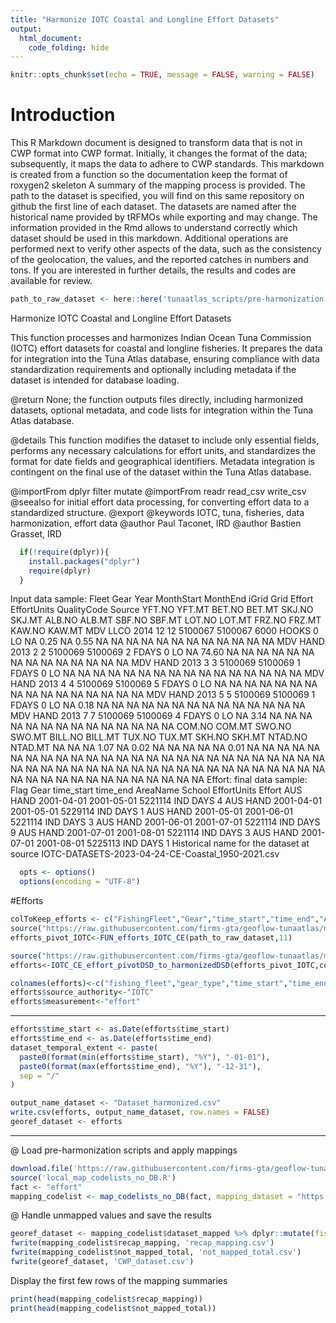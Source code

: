 ```yaml
---
title: "Harmonize IOTC Coastal and Longline Effort Datasets"
output: 
  html_document: 
    code_folding: hide
---
```

```r
knitr::opts_chunk$set(echo = TRUE, message = FALSE, warning = FALSE)
```

# Introduction

This R Markdown document is designed to transform data that is not in CWP format into CWP format.
Initially, it changes the format of the data; subsequently, it maps the data to adhere to CWP standards.
This markdown is created from a function so the documentation keep the format of roxygen2 skeleton
A summary of the mapping process is provided. The path to the dataset is specified, you will find on this same repository on github the first line of each dataset. The datasets are named after the historical name provided by tRFMOs while exporting and may change. The information provided in the Rmd allows to understand correctly which dataset should be used in this markdown.
Additional operations are performed next to verify other aspects of the data, such as the consistency of the geolocation, the values, and the reported catches in numbers and tons.
If you are interested in further details, the results and codes are available for review.

```r
path_to_raw_dataset <- here::here('tunaatlas_scripts/pre-harmonization', 'iotc', 'effort', 'data', 'IOTC-DATASETS-2023-04-24-CE-Longline_1950-2021.csv')
```

Harmonize IOTC Coastal and Longline Effort Datasets

This function processes and harmonizes Indian Ocean Tuna Commission (IOTC) effort datasets for
coastal and longline fisheries. It prepares the data for integration into the Tuna Atlas database,
ensuring compliance with data standardization requirements and optionally including metadata
if the dataset is intended for database loading.


@return None; the function outputs files directly, including harmonized datasets,
        optional metadata, and code lists for integration within the Tuna Atlas database.

@details This function modifies the dataset to include only essential fields, performs any necessary calculations
         for effort units, and standardizes the format for date fields and geographical identifiers.
         Metadata integration is contingent on the final use of the dataset within the Tuna Atlas database.

@importFrom dplyr filter mutate
@importFrom readr read_csv write_csv
@seealso \code{\link{FUN_efforts_IOTC_CE}} for initial effort data processing,
         \code{\link{IOTC_CE_effort_pivotDSD_to_harmonizedDSD}} for converting effort data to a standardized structure.
@export
@keywords IOTC, tuna, fisheries, data harmonization, effort data
@author Paul Taconet, IRD \email{paul.taconet@ird.fr}
@author Bastien Grasset, IRD \email{bastien.grasset@ird.fr}

```r
  if(!require(dplyr)){
    install.packages("dplyr")
    require(dplyr)
  }
```

Input data sample:
Fleet Gear Year MonthStart MonthEnd      iGrid    Grid Effort EffortUnits QualityCode Source YFT.NO YFT.MT BET.NO BET.MT SKJ.NO SKJ.MT ALB.NO ALB.MT SBF.NO SBF.MT LOT.NO LOT.MT FRZ.NO FRZ.MT KAW.NO KAW.MT
MDV     LLCO 2014         12       12 5100067    5100067   6000       HOOKS           0     LO     NA   0.25     NA   0.55     NA     NA     NA     NA     NA     NA     NA     NA     NA     NA     NA     NA
MDV     HAND 2013          2        2 5100069    5100069      2       FDAYS           0     LO     NA  74.60     NA     NA     NA     NA     NA     NA     NA     NA     NA     NA     NA     NA     NA     NA
MDV     HAND 2013          3        3 5100069    5100069      1       FDAYS           0     LO     NA     NA     NA     NA     NA     NA     NA     NA     NA     NA     NA     NA     NA     NA     NA     NA
MDV     HAND 2013          4        4 5100069    5100069      5       FDAYS           0     LO     NA     NA     NA     NA     NA     NA     NA     NA     NA     NA     NA     NA     NA     NA     NA     NA
MDV     HAND 2013          5        5 5100069    5100069      1       FDAYS           0     LO     NA   0.18     NA     NA     NA     NA     NA     NA     NA     NA     NA     NA     NA     NA     NA     NA
MDV     HAND 2013          7        7 5100069    5100069      4       FDAYS           0     LO     NA   3.14     NA     NA     NA     NA     NA     NA     NA     NA     NA     NA     NA     NA     NA     NA
COM.NO COM.MT SWO.NO SWO.MT BILL.NO BILL.MT TUX.NO TUX.MT SKH.NO SKH.MT NTAD.NO NTAD.MT
NA     NA     NA   1.07      NA    0.02     NA     NA     NA     NA      NA    0.01
NA     NA     NA     NA      NA      NA     NA     NA     NA     NA      NA      NA
NA     NA     NA     NA      NA      NA     NA     NA     NA     NA      NA      NA
NA     NA     NA     NA      NA      NA     NA     NA     NA     NA      NA      NA
NA     NA     NA     NA      NA      NA     NA     NA     NA     NA      NA      NA
NA     NA     NA     NA      NA      NA     NA     NA     NA     NA      NA      NA
Effort: final data sample:
Flag Gear time_start   time_end AreaName School EffortUnits Effort
AUS HAND 2001-04-01 2001-05-01  5221114    IND        DAYS      4
AUS HAND 2001-04-01 2001-05-01  5229114    IND        DAYS      1
AUS HAND 2001-05-01 2001-06-01  5221114    IND        DAYS      3
AUS HAND 2001-06-01 2001-07-01  5221114    IND        DAYS      9
AUS HAND 2001-07-01 2001-08-01  5221114    IND        DAYS      3
AUS HAND 2001-07-01 2001-08-01  5225113    IND        DAYS      1
Historical name for the dataset at source  IOTC-DATASETS-2023-04-24-CE-Coastal_1950-2021.csv

```r
  opts <- options()
  options(encoding = "UTF-8")
```

#Efforts

```r
colToKeep_efforts <- c("FishingFleet","Gear","time_start","time_end","AreaName","School","EffortUnits","Effort")
source("https://raw.githubusercontent.com/firms-gta/geoflow-tunaatlas/master/R/sardara_functions/FUN_efforts_IOTC_CE.R")
efforts_pivot_IOTC<-FUN_efforts_IOTC_CE(path_to_raw_dataset,11)

source("https://raw.githubusercontent.com/firms-gta/geoflow-tunaatlas/master/R/sardara_functions/IOTC_CE_effort_pivotDSD_to_harmonizedDSD.R")
efforts<-IOTC_CE_effort_pivotDSD_to_harmonizedDSD(efforts_pivot_IOTC,colToKeep_efforts)

colnames(efforts)<-c("fishing_fleet","gear_type","time_start","time_end","geographic_identifier","fishing_mode","measurement_unit","measurement_value")
efforts$source_authority<-"IOTC"
efforts$measurement<-"effort"
```

----------------------------------------------------------------------------------------------------------------------------

```r
efforts$time_start <- as.Date(efforts$time_start)
efforts$time_end <- as.Date(efforts$time_end)
dataset_temporal_extent <- paste(
  paste0(format(min(efforts$time_start), "%Y"), "-01-01"),
  paste0(format(max(efforts$time_end), "%Y"), "-12-31"),
  sep = "/"
)

output_name_dataset <- "Dataset_harmonized.csv"
write.csv(efforts, output_name_dataset, row.names = FALSE)
georef_dataset <- efforts
```

----------------------------------------------------------------------------------------------------------------------------
@ Load pre-harmonization scripts and apply mappings

```r
download.file('https://raw.githubusercontent.com/firms-gta/geoflow-tunaatlas/master/R/tunaatlas_scripts/pre-harmonization/map_codelists_no_DB.R', destfile = 'local_map_codelists_no_DB.R')
source('local_map_codelists_no_DB.R')
fact <- "effort"
mapping_codelist <- map_codelists_no_DB(fact, mapping_dataset = "https://raw.githubusercontent.com/fdiwg/fdi-mappings/main/global/firms/gta/codelist_mapping_rfmos_to_global.csv", dataset_to_map = georef_dataset, mapping_keep_src_code = FALSE, summary_mapping = TRUE, source_authority_to_map = c("IATTC", "CCSBT", "WCPFC", "ICCAT", "IOTC"))
```

@ Handle unmapped values and save the results

```r
georef_dataset <- mapping_codelist$dataset_mapped %>% dplyr::mutate(fishing_fleet = ifelse(fishing_fleet == 'UNK', 'NEI', fishing_fleet), gear_type = ifelse(gear_type == 'UNK', '99.9', gear_type))
fwrite(mapping_codelist$recap_mapping, 'recap_mapping.csv')
fwrite(mapping_codelist$not_mapped_total, 'not_mapped_total.csv')
fwrite(georef_dataset, 'CWP_dataset.csv')
```

Display the first few rows of the mapping summaries

```r
print(head(mapping_codelist$recap_mapping))
print(head(mapping_codelist$not_mapped_total))
```

